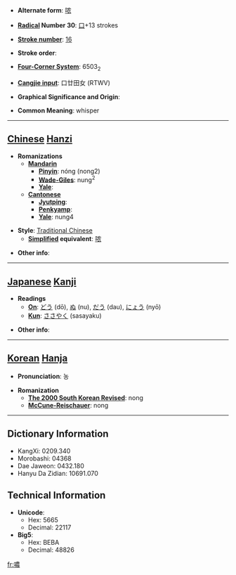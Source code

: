 * '''Alternate form''': [[哝]]

* '''[[Wiktionary:Chinese radical index| Radical]] Number 30''': [[Wiktionary:Chinese radical index 口|口]]+13 strokes

* '''[[Wiktionary:Chinese total strokes index|Stroke number]]''': [[Wiktionary:Chinese total strokes index 16|16]]

* '''Stroke order''': 

* '''[[Wiktionary:Chinese four corner index|Four-Corner System]]''': 6503<sub>2</sub>

* '''[[Wiktionary:Chinese Cangjie index|Cangjie input]]''': 口廿田女 (RTWV)

* '''Graphical Significance and Origin''': 

* '''Common Meaning''': whisper

----

== [[Chinese]] [[Hanzi]] ==

* '''Romanizations'''
** '''[[Mandarin]]'''
*** '''[[Pinyin]]''': nóng (nong2)
*** '''[[Wade-Giles]]''': nung<sup>2</sup>
*** '''[[Yale]]''': 
** '''[[Cantonese]]'''
*** '''[[Jyutping]]''':
*** '''[[Penkyamp]]''': 
*** '''[[Yale]]''': nung4

* '''Style''': [[Traditional Chinese]] 
** '''[[Simplified Chinese|Simplified]] equivalent''': [[哝]]

* '''Other info''': 

----

== [[Japanese]] [[Kanji]] ==

* '''Readings'''
** '''[[On]]''': [[どう]] (dō), [[ぬ]] (nu), [[だう]] (dau), [[にょう]] (nyō)
** '''[[Kun]]''': [[ささやく]] (sasayaku)

* '''Other info''':  

----

== [[Korean]] [[Hanja]] ==

* '''Pronunciation''': 농

* '''Romanization'''
** '''[[The 2000 South Korean Revised Romanization|The 2000 South Korean Revised]]''': nong
** '''[[McCune-Reischauer]]''': nong

----

== Dictionary Information ==

* KangXi: 0209.340
* Morobashi: 04368
* Dae Jaweon: 0432.180
* Hanyu Da Zidian: 10691.070

== Technical Information ==

* '''Unicode''':
** Hex: 5665
** Decimal: 22117
* '''Big5''':
** Hex: BEBA
** Decimal: 48826

[[fr:噥]]